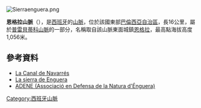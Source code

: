 [[Image:Sierraenguera.png|right]]
{{Coord|38|56|40|N|0|57|34|W|display=title}}

'''恩格拉山脈'''（{{lang-ca|Serra d'Énguera}}），是[[西班牙|西班牙]]的[[山脈|山脈]]，位於該國東部[[巴倫西亞自治區|巴倫西亞自治區]]，長16公里，屬於[[普雷貝蒂科山脈|普雷貝蒂科山脈]]的一部分，名稱取自該山脈東面城鎮[[恩格拉|恩格拉]]，最高點海拔高度1,056米。

==參考資料==
*[http://www.grec.net/cgibin/hecangcl2.pgm?NDCHEC=0224635 La Canal de Navarrés] {{Webarchive|url=https://archive.is/20130221191253/http://www.grec.net/cgibin/hecangcl2.pgm?NDCHEC=0224635 |date=2013-02-21 }}
*[http://www.caroig.com/conoce/docdow.php/id60 La sierra de Enguera] {{Wayback|url=http://www.caroig.com/conoce/docdow.php/id60 |date=20160306235316 }}
*[https://web.archive.org/web/20110317024237/http://adene.es/inicio.aspx ADENE (Associació en Defensa de la Natura d'Énguera)]

{{Spain-geo-stub}}
[[Category:西班牙山脈|Category:西班牙山脈]]